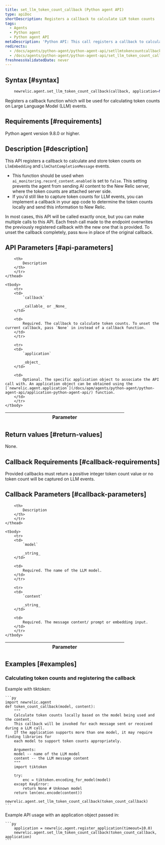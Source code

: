 ```yaml
---
title: set_llm_token_count_callback (Python agent API)
type: apiDoc
shortDescription: Registers a callback to calculate LLM token counts
tags:
  - Agents
  - Python agent
  - Python agent API
metaDescription: 'Python API: This call registers a callback to calculate LLM token counts'
redirects:
  - /docs/agents/python-agent/python-agent-api/setllmtokencountcallback-python-agent-api
  - /docs/agents/python-agent/python-agent-api/set_llm_token_count_callback
freshnessValidatedDate: never
---
```


## Syntax [#syntax]

```py
    newrelic.agent.set_llm_token_count_callback(callback, application=None)
```

Registers a callback function which will be used for calculating token counts on Large Language Model (LLM) events.

## Requirements [#requirements]

Python agent version 9.8.0 or higher.

## Description [#description]

This API registers a callback to calculate and store token counts on `LlmEmbedding` and `LlmChatCompletionMessage` events.

* This function should be used when `ai_monitoring.record_content.enabled` is set to `false`. This setting prevents the agent from sending AI content to the New Relic server, where the token counts are attached server side.
* If you'd still like to capture token counts for LLM events, you can implement a callback in your app code to determine the token counts locally and send this information to New Relic.

In most cases, this API will be called exactly once, but you can make multiple calls to this API. Each fresh call made to the endpoint overwrites the previously registered callback with the new one that is provided. To unset the callback completely, pass `None` in place of the original callback.


## API Parameters [#api-parameters]

<table>
    <thead>
        <tr>
        <th width="25%">
            Parameter
        </th>

        <th>
            Description
        </th>
        </tr>
    </thead>

    <tbody>
        <tr>
        <td>
            `callback`

            _callable_ or _None_
        </td>

        <td>
            Required. The callback to calculate token counts. To unset the current callback, pass `None` in instead of a callback function.
        </td>
        </tr>

        <tr>
        <td>
            `application`

            _object_
        </td>

        <td>
            Optional. The specific application object to associate the API call with. An application object can be obtained using the [`newrelic.agent.application`](/docs/apm/agents/python-agent/python-agent-api/application-python-agent-api/) function.
        </td>
        </tr>
    </tbody>
</table>

## Return values [#return-values]

None. 

## Callback Requirements [#callback-requirements]

Provided callbacks must return a positive integer token count value or no token count will be captured on LLM events.

## Callback Parameters [#callback-parameters]

<table>
    <thead>
        <tr>
        <th width="25%">
            Parameter
        </th>

        <th>
            Description
        </th>
        </tr>
    </thead>

    <tbody>
        <tr>
        <td>
            `model`

            _string_
        </td>

        <td>
            Required. The name of the LLM model.
        </td>
        </tr>

        <tr>
        <td>
            `content`

            _string_
        </td>

        <td>
            Required. The message content/ prompt or embedding input.
        </td>
        </tr>
    </tbody>
</table>

## Examples [#examples]

### Calculating token counts and registering the callback

Example with tiktoken:

    ```py
    import newrelic.agent
    def token_count_callback(model, content):
        """
        Calculate token counts locally based on the model being used and the content.
        This callback will be invoked for each message sent or received during a LLM call.
        If the application supports more than one model, it may require finding libraries for
        each model to support token counts appropriately.

        Arguments:
        model -- name of the LLM model
        content -- the LLM message content
        """
        import tiktoken

        try:
            enc = tiktoken.encoding_for_model(model)
        except KeyError:
            return None # Unknown model
        return len(enc.encode(content))

    newrelic.agent.set_llm_token_count_callback(token_count_callback)
    ```

Example API usage with an application object passed in:

    ```py
        application = newrelic.agent.register_application(timeout=10.0)
        newrelic.agent.set_llm_token_count_callback(token_count_callback, application)
    ```
